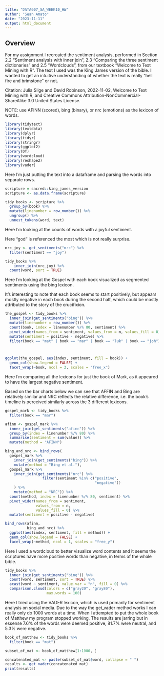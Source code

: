 ---
title: "DATA607_SA_WEEK10_HW"
author: "Sean Amato"
date: "2023-11-11"
output: html_document
---

## Overview
For my assignment I recreated the sentiment analysis, performed in Section 2.2 "Sentiment analysis with inner join", 2.3 "Comparing the three sentiment dictionaries" and 2.5 "Wordclouds", from our textbook "Welcome to Text Mining with R". The text I used was the King James version of the bible. I wanted to get an intuitive understanding of whether the text is really "hell fire and brimstone" or not.

Citation: Julia Silge and David Robinson, 2022-11-02, Welcome to Text Mining with R, and Creative Commons Attribution-NonCommercial-ShareAlike 3.0 United States License.

NOTE: use AFINN (scored), bing (binary), or nrc (emotions) as the lexicon of words.

```{r warning=FALSE, message=FALSE, echo=FALSE}
library(tidytext)
library(textdata)
library(dplyr)
library(tidyr)
library(stringr)
library(ggplot2)
library(DT)
library(wordcloud)
library(reshape2)
library(vader)
```

Here I'm just putting the text into a dataframe and parsing the words into separate rows.
```{r}
scripture = sacred::king_james_version
scripture <- as.data.frame(scripture)

tidy_books <- scripture %>%
  group_by(book) %>%
  mutate(linenumber = row_number()) %>%
  ungroup() %>%
  unnest_tokens(word, text)
```

Here I'm looking at the counts of words with a joyful sentiment.

Here "god" is referenced the most which is not really surprise.
```{r}
nrc_joy <- get_sentiments("nrc") %>% 
  filter(sentiment == "joy")

tidy_books %>%
    inner_join(nrc_joy) %>%
  count(word, sort = TRUE)
```

Here I'm looking at the Gospel with each book visualized as segmented sentiments using the bing lexicon.

It's interesting to note that each book seems to start positively, but appears mostly negative in each book during the second half, which could be mostly attributed to the story of the crucifixion. 
```{r}
the_gospel <- tidy_books %>%
  inner_join(get_sentiments("bing")) %>%
  mutate(linenumber = row_number()) %>%
  count(book, index = linenumber %/% 80, sentiment) %>%
  pivot_wider(names_from = sentiment, values_from = n, values_fill = 0) %>% 
  mutate(sentiment = positive - negative) %>%
  filter(book == "mat" | book == "mar" | book == "luk" | book == "joh")



ggplot(the_gospel, aes(index, sentiment, fill = book)) +
  geom_col(show.legend = FALSE) +
  facet_wrap(~book, ncol = 2, scales = "free_x")
```

Here I'm comparing all the lexicons for just the book of Mark, as it appeared to have the largest negative sentiment.

Based on the bar charts below we can see that AFFIN and Bing are relatively similar and NRC reflects the relative difference, i.e. the book's timeline is perceived similarly across the 3 different lexicons.
```{r}
gospel_mark <- tidy_books %>% 
  filter(book == "mar")

afinn <- gospel_mark %>% 
  inner_join(get_sentiments("afinn")) %>% 
  group_by(index = linenumber %/% 80) %>% 
  summarise(sentiment = sum(value)) %>% 
  mutate(method = "AFINN")

bing_and_nrc <- bind_rows(
  gospel_mark %>% 
    inner_join(get_sentiments("bing")) %>%
    mutate(method = "Bing et al."),
  gospel_mark %>% 
    inner_join(get_sentiments("nrc") %>% 
                 filter(sentiment %in% c("positive", 
                                         "negative"))
    ) %>%
    mutate(method = "NRC")) %>%
  count(method, index = linenumber %/% 80, sentiment) %>%
  pivot_wider(names_from = sentiment,
              values_from = n,
              values_fill = 0) %>% 
  mutate(sentiment = positive - negative)

bind_rows(afinn, 
          bing_and_nrc) %>%
  ggplot(aes(index, sentiment, fill = method)) +
  geom_col(show.legend = FALSE) +
  facet_wrap(~method, ncol = 1, scales = "free_y")
```

Here I used a wordcloud to better visualize word contents and it seems the scriptures have more positive words than negative, in terms of the whole bible.
```{r}
tidy_books %>%
  inner_join(get_sentiments("bing")) %>%
  count(word, sentiment, sort = TRUE) %>%
  acast(word ~ sentiment, value.var = "n", fill = 0) %>%
  comparison.cloud(colors = c("gray20", "gray80"),
                   max.words = 100)
```

Here I tried using the VADER lexicon, which is used primarily for sentiment analysis on social media. Due to the way the get_vader method works I can really only do 1000 words at a time. When I attempted to put the whole book of Matthew my program stopped working. The results are jarring but in essense 7.6% of the words were deemed positive, 81.7% were neutral, and 5.3% were negative.
```{r}
book_of_matthew <- tidy_books %>%
  filter(book == "mat")

subset_of_mat <- book_of_matthew[1:1000, ]

concatenated_mat <- paste(subset_of_mat$word, collapse = " ")
results <- get_vader(concatenated_mat)
print(results)
```